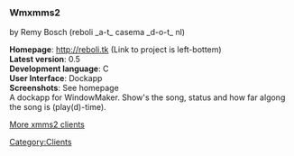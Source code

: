===Wmxmms2===

by Remy Bosch (reboli _a-t_ casema _d-o-t_ nl)

'''Homepage''': http://reboli.tk (Link to project is left-bottem)<br />
'''Latest version''': 0.5<br />
'''Development language''': C<br />
'''User Interface''': Dockapp<br />
'''Screenshots''': See homepage<br />

A dockapp for WindowMaker. Show's the song, status and how far algong the song is (play(d)-time).

[[XMMS2 Clients | More xmms2 clients]]

[[Category:Clients]]